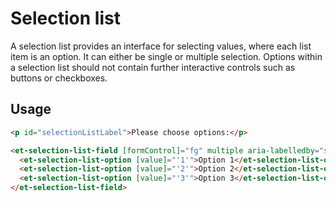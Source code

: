 # Selection list

A selection list provides an interface for selecting values, where each list item is an option. It can either be single or multiple selection.
Options within a selection list should not contain further interactive controls such as buttons or checkboxes.

## Usage

```html
<p id="selectionListLabel">Please choose options:</p>

<et-selection-list-field [formControl]="fg" multiple aria-labelledby="selectionListLabel">
  <et-selection-list-option [value]="'1'">Option 1</et-selection-list-option>
  <et-selection-list-option [value]="'2'">Option 2</et-selection-list-option>
  <et-selection-list-option [value]="'3'">Option 3</et-selection-list-option>
</et-selection-list-field>
```
